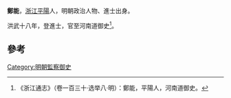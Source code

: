 {{Substub|time=2022-06-16T03:08:40+00:00}}
{{Refimprove|time=2022-06-16T03:08:40+00:00}}
'''鄭能'''，[[浙江|浙江]][[平陽|平陽]]人，明朝政治人物、進士出身。

洪武十八年，登進士，官至河南道御史<ref>《浙江通志》（卷一百三十·选举八·明）：鄭能，平陽人，河南道御史。</ref>。

==參考==
{{reflist}}
{{明朝人物小作品}}
{{洪武十八年乙丑科殿試金榜}}
[[Category:明朝監察御史|Category:明朝監察御史]]
